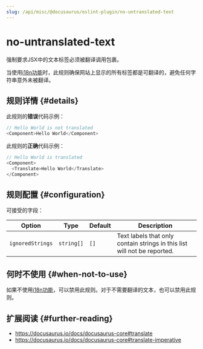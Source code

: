 ```yaml
---
slug: /api/misc/@docusaurus/eslint-plugin/no-untranslated-text
---
```


# no-untranslated-text


强制要求JSX中的文本标签必须被翻译调用包裹。

当使用[i18n功能](../../../i18n/i18n-introduction.mdx)时，此规则确保网站上显示的所有标签都是可翻译的，避免任何字符串意外未被翻译。

## 规则详情 {#details}

此规则的**错误**代码示例：

```js
// Hello World is not translated
<Component>Hello World</Component>
```

此规则的**正确**代码示例：

```js
// Hello World is translated
<Component>
  <Translate>Hello World</Translate>
</Component>
```

## 规则配置 {#configuration}

可接受的字段：

<APITable>

| Option | Type | Default | Description |
| --- | --- | --- | --- |
| `ignoredStrings` | `string[]` | `[]` | Text labels that only contain strings in this list will not be reported. |

</APITable>

## 何时不使用 {#when-not-to-use}

如果不使用[i18n功能](../../../i18n/i18n-introduction.mdx)，可以禁用此规则。对于不需要翻译的文本，也可以禁用此规则。

## 扩展阅读 {#further-reading}

- https://docusaurus.io/docs/docusaurus-core#translate
- https://docusaurus.io/docs/docusaurus-core#translate-imperative